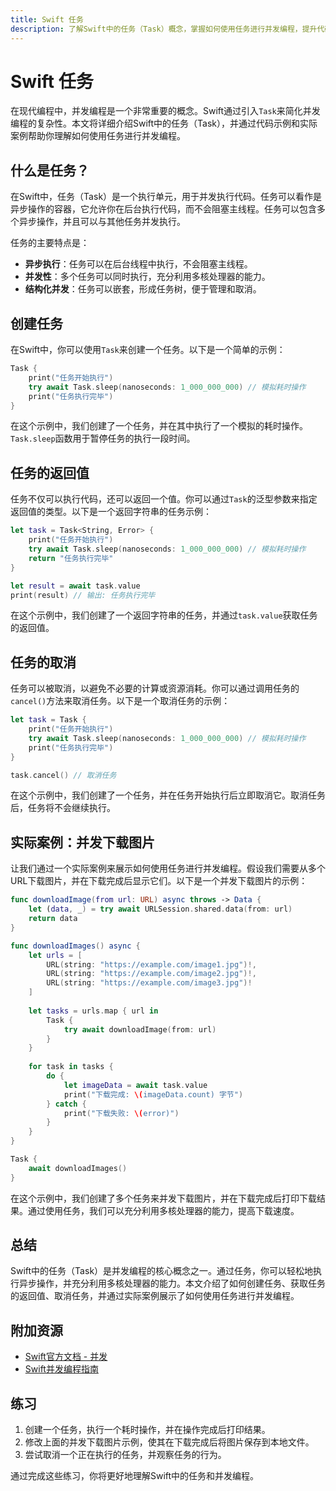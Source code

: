 ```yaml
---
title: Swift 任务
description: 了解Swift中的任务（Task）概念，掌握如何使用任务进行并发编程，提升代码的异步执行能力。
---
```


# Swift 任务

在现代编程中，并发编程是一个非常重要的概念。Swift通过引入`Task`来简化并发编程的复杂性。本文将详细介绍Swift中的任务（Task），并通过代码示例和实际案例帮助你理解如何使用任务进行并发编程。

## 什么是任务？

在Swift中，任务（Task）是一个执行单元，用于并发执行代码。任务可以看作是异步操作的容器，它允许你在后台执行代码，而不会阻塞主线程。任务可以包含多个异步操作，并且可以与其他任务并发执行。

任务的主要特点是：
- **异步执行**：任务可以在后台线程中执行，不会阻塞主线程。
- **并发性**：多个任务可以同时执行，充分利用多核处理器的能力。
- **结构化并发**：任务可以嵌套，形成任务树，便于管理和取消。

## 创建任务

在Swift中，你可以使用`Task`来创建一个任务。以下是一个简单的示例：

```swift
Task {
    print("任务开始执行")
    try await Task.sleep(nanoseconds: 1_000_000_000) // 模拟耗时操作
    print("任务执行完毕")
}
```

在这个示例中，我们创建了一个任务，并在其中执行了一个模拟的耗时操作。`Task.sleep`函数用于暂停任务的执行一段时间。

## 任务的返回值

任务不仅可以执行代码，还可以返回一个值。你可以通过`Task`的泛型参数来指定返回值的类型。以下是一个返回字符串的任务示例：

```swift
let task = Task<String, Error> {
    print("任务开始执行")
    try await Task.sleep(nanoseconds: 1_000_000_000) // 模拟耗时操作
    return "任务执行完毕"
}

let result = await task.value
print(result) // 输出: 任务执行完毕
```

在这个示例中，我们创建了一个返回字符串的任务，并通过`task.value`获取任务的返回值。

## 任务的取消

任务可以被取消，以避免不必要的计算或资源消耗。你可以通过调用任务的`cancel()`方法来取消任务。以下是一个取消任务的示例：

```swift
let task = Task {
    print("任务开始执行")
    try await Task.sleep(nanoseconds: 1_000_000_000) // 模拟耗时操作
    print("任务执行完毕")
}

task.cancel() // 取消任务
```

在这个示例中，我们创建了一个任务，并在任务开始执行后立即取消它。取消任务后，任务将不会继续执行。

## 实际案例：并发下载图片

让我们通过一个实际案例来展示如何使用任务进行并发编程。假设我们需要从多个URL下载图片，并在下载完成后显示它们。以下是一个并发下载图片的示例：

```swift
func downloadImage(from url: URL) async throws -> Data {
    let (data, _) = try await URLSession.shared.data(from: url)
    return data
}

func downloadImages() async {
    let urls = [
        URL(string: "https://example.com/image1.jpg")!,
        URL(string: "https://example.com/image2.jpg")!,
        URL(string: "https://example.com/image3.jpg")!
    ]
    
    let tasks = urls.map { url in
        Task {
            try await downloadImage(from: url)
        }
    }
    
    for task in tasks {
        do {
            let imageData = await task.value
            print("下载完成: \(imageData.count) 字节")
        } catch {
            print("下载失败: \(error)")
        }
    }
}

Task {
    await downloadImages()
}
```

在这个示例中，我们创建了多个任务来并发下载图片，并在下载完成后打印下载结果。通过使用任务，我们可以充分利用多核处理器的能力，提高下载速度。

## 总结

Swift中的任务（Task）是并发编程的核心概念之一。通过任务，你可以轻松地执行异步操作，并充分利用多核处理器的能力。本文介绍了如何创建任务、获取任务的返回值、取消任务，并通过实际案例展示了如何使用任务进行并发编程。

## 附加资源

- [Swift官方文档 - 并发](https://docs.swift.org/swift-book/LanguageGuide/Concurrency.html)
- [Swift并发编程指南](https://developer.apple.com/documentation/swift/concurrency)

## 练习

1. 创建一个任务，执行一个耗时操作，并在操作完成后打印结果。
2. 修改上面的并发下载图片示例，使其在下载完成后将图片保存到本地文件。
3. 尝试取消一个正在执行的任务，并观察任务的行为。

通过完成这些练习，你将更好地理解Swift中的任务和并发编程。